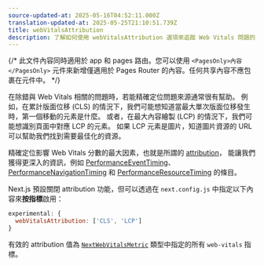 ```yaml
---
source-updated-at: 2025-05-16T04:52:11.000Z
translation-updated-at: 2025-05-25T21:10:51.739Z
title: webVitalsAttribution
description: 了解如何使用 webVitalsAttribution 選項來追蹤 Web Vitals 問題的來源。
---
```


{/* 此文件內容同時適用於 app 和 pages 路由。您可以使用 `<PagesOnly>內容</PagesOnly>` 元件來新增僅適用於 Pages Router 的內容。任何共享內容不應包裹在元件中。 */}

在除錯與 Web Vitals 相關的問題時，若能精確定位問題來源通常很有幫助。
例如，在累計版面位移 (CLS) 的情況下，我們可能想知道當最大單次版面位移發生時，第一個移動的元素是什麼。
或者，在最大內容繪製 (LCP) 的情況下，我們可能想識別頁面中對應 LCP 的元素。
如果 LCP 元素是圖片，知道圖片資源的 URL 可以幫助我們找到需要最佳化的資源。

精確定位影響 Web Vitals 分數的最大因素，也就是所謂的 [attribution](https://github.com/GoogleChrome/web-vitals/blob/4ca38ae64b8d1e899028c692f94d4c56acfc996c/README.md#attribution)，
能讓我們獲得更深入的資訊，例如 [PerformanceEventTiming](https://developer.mozilla.org/docs/Web/API/PerformanceEventTiming)、[PerformanceNavigationTiming](https://developer.mozilla.org/docs/Web/API/PerformanceNavigationTiming) 和 [PerformanceResourceTiming](https://developer.mozilla.org/docs/Web/API/PerformanceResourceTiming) 的條目。

Next.js 預設關閉 attribution 功能，但可以透過在 `next.config.js` 中指定以下內容來**按指標**啟用：

```js filename="next.config.js"
experimental: {
  webVitalsAttribution: ['CLS', 'LCP']
}
```

有效的 attribution 值為 [`NextWebVitalsMetric`](https://github.com/vercel/next.js/blob/442378d21dd56d6e769863eb8c2cb521a463a2e0/packages/next/shared/lib/utils.ts#L43) 類型中指定的所有 `web-vitals` 指標。
